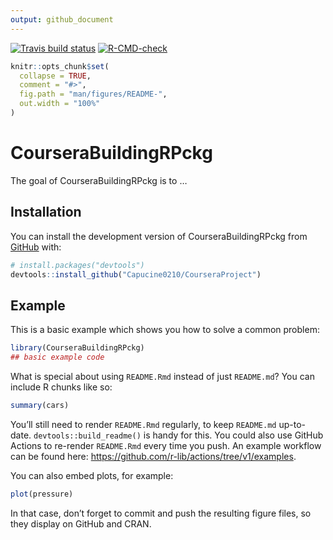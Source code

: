 ```yaml
---
output: github_document
---
```


<!-- badges: start -->
[![Travis build status](https://travis-ci.com/Capucine0210/CourseraProject.svg?branch=main)](https://travis-ci.com/Capucine0210/CourseraProject)
[![R-CMD-check](https://github.com/Capucine0210/CourseraProject/workflows/R-CMD-check/badge.svg)](https://github.com/Capucine0210/CourseraProject/actions)
<!-- badges: end -->

```r
knitr::opts_chunk$set(
  collapse = TRUE,
  comment = "#>",
  fig.path = "man/figures/README-",
  out.width = "100%"
)
```

# CourseraBuildingRPckg


The goal of CourseraBuildingRPckg is to ...

## Installation

You can install the development version of CourseraBuildingRPckg from [GitHub](https://github.com/) with:

``` r
# install.packages("devtools")
devtools::install_github("Capucine0210/CourseraProject")
```

## Example

This is a basic example which shows you how to solve a common problem:

```r
library(CourseraBuildingRPckg)
## basic example code
```

What is special about using `README.Rmd` instead of just `README.md`? You can include R chunks like so:

```r
summary(cars)
```

You'll still need to render `README.Rmd` regularly, to keep `README.md` up-to-date. `devtools::build_readme()` is handy for this. You could also use GitHub Actions to re-render `README.Rmd` every time you push. An example workflow can be found here: <https://github.com/r-lib/actions/tree/v1/examples>.

You can also embed plots, for example:

```r
plot(pressure)
```

In that case, don't forget to commit and push the resulting figure files, so they display on GitHub and CRAN.

